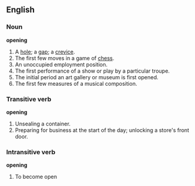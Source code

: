 ==English==

===Noun===
'''opening'''
#A [[hole]]; a [[gap]]; a [[crevice]].
#The first few moves in a game of [[chess]].
#An unoccupied employment position.
#The first performance of a show or play by a particular troupe.
#The initial period an art gallery or museum is first opened.
#The first few measures of a musical composition.

===Transitive verb===
'''opening'''
#Unsealing a container.
#Preparing for business at the start of the day; unlocking a store's front door.

===Intransitive verb===
'''opening'''
#To become open